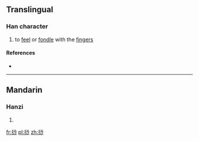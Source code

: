 ==Translingual==

===Han character===
{{Han char|rn=64|rad=手|as=07|sn=10|four=|canj=手水火竹 (QEFH)|ids=⿰[[扌]][[沙]]}}

# to [[feel]] or [[fondle]] with the [[finger]]s

====References====
* {{Han ref|kx=0431.300|dkj=12095|dj=0781.010|hdz=31887.090|uh=6331|ud=25393}}

----

==Mandarin==

===Hanzi===
{{cmn-hanzi|pin=[[sā]] ([[sa1]])|wg=sa<sup>1</sup>}}

# {{defn|lang=cmn|sort=手07}}

[[fr:挱]]
[[pl:挱]]
[[zh:挱]]